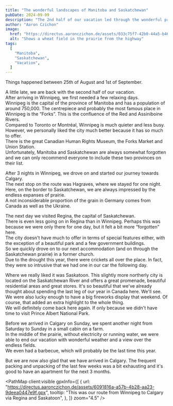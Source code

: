 ```yaml
---
title: "The wonderful landscapes of Manitoba and Saskatchewan"
pubDate: 2024-09-09
description: "The 2nd half of our vacation led through the wonderful provinces of Manitoba and Saskatchewan."
author: "Aaron Czichon"
image:
  href: "https://directus.aaronczichon.de/assets/033c75f7-42b0-44a5-b46e-45b8e1426526.jpg?quality=70&width=1600"
  alt: "Shows a wheat field in the prairie from the highway"
tags:
  [
    "Manitoba",
    "Saskatchewan",
    "Vacation",
  ]
---
```



Things happened between 25th of August and 1st of September.

A little late, we are back with the second half of our vacation.  
After arriving in Winnipeg, we first needed a few relaxing days.  
Winnipeg is the capital of the province of Manitoba and has a population of around 750,000. The centrepiece and probably the most famous place in Winnipeg is the “Forks”. This is the confluence of the Red and Assiniboine Rivers.  
Compared to Toronto or Montréal, Winnipeg is much quieter and less busy. However, we personally liked the city much better because it has so much to offer.  
There is the great Canadian Human Rights Museum, the Forks Market and Union Station.  
Unfortunately, Manitoba and Saskatchewan are always somewhat forgotten and we can only recommend everyone to include these two provinces on their list.

<DirectusImage assetId="0722c2dc-5fef-412a-99a7-741120addace.jpg" />

After 3 nights in Winnipeg, we drove on and started our journey towards Calgary.  
The next stop on the route was Hagraves, where we stayed for one night.  
Here, on the border to Saskatchewan, we are always impressed by the endless expanses of prairie.  
A not inconsiderable proportion of the grain in Germany comes from Canada as well as the Ukraine.

The next day we visited Regina, the capital of Saskatchewan.  
There is even less going on in Regina than in Winnipeg. Perhaps this was because we were only there for one day, but it felt a bit more “forgotten” here.  
The city doesn't have much to offer in terms of special features either, with the exception of a beautiful park and a few government buildings.  
So we quickly drove on to our next accommodation (and on through the Saskatchewan prairie) in a former church.  
Due to the drought this year, there were crickets all over the place. In fact, they were so intrusive that we had one in our car the following day.

<DirectusImage assetId="27f9c2ef-70c0-44de-81c7-1d2ca4fa8dcf.jpg" />

Where we really liked it was Saskatoon. This slightly more northerly city is located on the Saskatchewan River and offers a great promenade, beautiful residential areas and great stores. It's so beautiful that we've already thought about spending the last leg of our year in Canada here. We'll see.  
We were also lucky enough to have a big fireworks display that weekend. Of course, that added an extra highlight to the whole thing.  
We will definitely come back here again. If only because we didn't have time to visit Prince Albert National Park.

<DirectusGallery folderName="37 Manitoba and Saskatchewan" />

Before we arrived in Calgary on Sunday, we spent another night from Saturday to Sunday in a small cabin on a farm.  
In the middle of the prairie, without electricity or running water, we were able to end our vacation with wonderful weather and a view over the endless fields.  
We even had a barbecue, which will probably be the last time this year.

But we are now also glad that we have arrived in Calgary. The frequent packing and unpacking of the last few weeks was a bit exhausting and it's good to have an apartment for the next 3 months.

<PathMap
  client:visible
  gpxInfo={[
    {
      url: "https://directus.aaronczichon.de/assets/6091816a-a57b-4b28-aa23-9deea0447e9f.gpx",
      tooltip:
        "This was our route from Winnipeg to Calgary via Regina and Saskatoon",
    },
  ]}
  zoom="4.5"
/>
